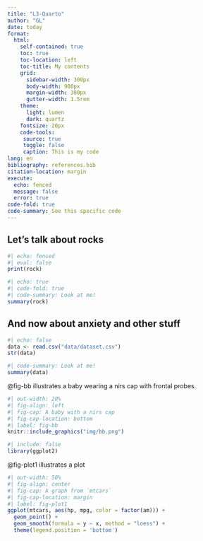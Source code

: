 ```yaml
---
title: "L3-Quarto"
author: "GL"
date: today
format: 
  html:
    self-contained: true
    toc: true
    toc-location: left
    toc-title: My contents
    grid:
      sidebar-width: 300px
      body-width: 900px
      margin-width: 300px
      gutter-width: 1.5rem
    theme: 
      light: lumen
      dark: quartz
    fontsize: 20px
    code-tools: 
     source: true
     toggle: false
     caption: This is my code
lang: en
bibliography: references.bib
citation-location: margin
execute: 
  echo: fenced
  message: false
  error: true
code-fold: true
code-summary: See this specific code
---
```



## Let's talk about rocks

```r
#| echo: fenced
#| eval: false
print(rock)
```


```r
#| echo: true
#| code-fold: true
#| code-summary: Look at me!
summary(rock)
```

## And now about anxiety and other stuff
```r
#| echo: false
data <- read.csv("data/dataset.csv")
str(data)
```

```r
#| code-summary: Look at me!
summary(data)
```

@fig-bb illustrates a baby wearing a nirs cap with frontal probes.
```r
#| out-width: 20%
#| fig-align: left
#| fig-cap: A baby with a nirs cap
#| fig-cap-location: bottom
#| label: fig-bb
knitr::include_graphics("img/bb.png")
```
 
```r
#| include: false
library(ggplot2)
```


@fig-plot1 illustrates a plot

```r
#| out-width: 50%                                
#| fig-align: center                             
#| fig-cap: A graph from `mtcars`
#| fig-cap-location: margin
#| label: fig-plot1
ggplot(mtcars, aes(hp, mpg, color = factor(am))) +
  geom_point() +
  geom_smooth(formula = y ~ x, method = "loess") +
  theme(legend.position = 'bottom')
```



